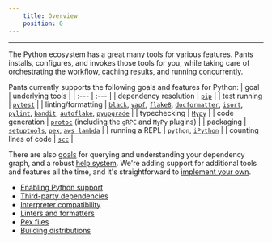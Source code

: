 ```yaml
---
    title: Overview
    position: 0
---
```




---

The Python ecosystem has a great many tools for various features. Pants installs, configures, and invokes those tools for you, while taking care of orchestrating the workflow, caching results, and running concurrently.

Pants currently supports the following goals and features for Python:
| goal | underlying tools |
| :--- | :--- |
| dependency resolution | [`pip`](./third-party-dependencies.mdx) |
| test running | [`pytest`](../../../reference/subsystems/pytest.mdx) |
| linting/formatting | [`black`](../../../reference/subsystems/black.mdx), [`yapf`](../../../reference/subsystems/yapf.mdx), [`flake8`](../../../reference/subsystems/flake8.mdx), [`docformatter`](../../../reference/subsystems/docformatter.mdx), [`isort`](../../../reference/subsystems/isort.mdx), [`pylint`](../../../reference/subsystems/pylint.mdx), [`bandit`](../../../reference/subsystems/bandit.mdx), [`autoflake`](../../../reference/subsystems/autoflake.mdx), [`pyupgrade`](../../../reference/subsystems/pyupgrade.mdx) |
| typechecking | [`Mypy`](../../../reference/subsystems/mypy.mdx) |
| code generation | [`protoc`](docs:reference-protoc) (including the `gRPC` and `MyPy` plugins) |
| packaging | [`setuptools`](../../../reference/subsystems/setuptools.mdx), [`pex`](../../../reference/subsystems/pex.mdx), [`aws lambda`](../../../reference/subsystems/lambdex.mdx) |
| running a REPL | `python`, [`iPython`](../../../reference/subsystems/ipython.mdx) |
| counting lines of code | [`scc`](../../../reference/subsystems/scc.mdx) |

There are also [goals](../../using-pants/project-introspection.mdx) for querying and understanding your dependency graph, and a robust [help system](../../using-pants/command-line-help.mdx). We're adding support for additional tools and features all the time, and it's straightforward to [implement your own](../../writing-plugins/overview.mdx). 

- [Enabling Python support](./enabling-python-support.mdx) 
- [Third-party dependencies](./third-party-dependencies.mdx) 
- [Interpreter compatibility](./interpreter-compatibility.mdx) 
- [Linters and formatters](./linters-and-formatters.mdx) 
- [Pex files](./pex-files.mdx) 
- [Building distributions](./building-distributions.mdx)